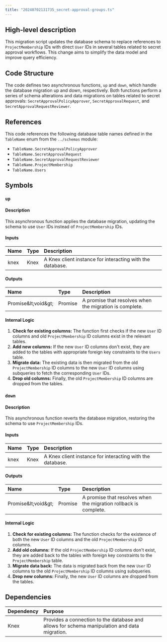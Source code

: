 ```yaml
---
title: "20240702131735_secret-approval-groups.ts"
---
```


## High-level description
This migration script updates the database schema to replace references to `ProjectMembership` IDs with direct `User` IDs in several tables related to secret approval workflows. This change aims to simplify the data model and improve query efficiency.

## Code Structure
The code defines two asynchronous functions, `up` and `down`, which handle the database migration up and down, respectively. Both functions perform a series of schema alterations and data migrations on tables related to secret approvals: `SecretApprovalPolicyApprover`, `SecretApprovalRequest`, and `SecretApprovalRequestReviewer`.

## References
This code references the following database table names defined in the `TableName` enum from the `../schemas` module:

- `TableName.SecretApprovalPolicyApprover`
- `TableName.SecretApprovalRequest`
- `TableName.SecretApprovalRequestReviewer`
- `TableName.ProjectMembership`
- `TableName.Users`

## Symbols

### `up`
#### Description
This asynchronous function applies the database migration, updating the schema to use `User` IDs instead of `ProjectMembership` IDs.

#### Inputs
| Name | Type | Description |
|:-----|:-----|:------------|
| knex | Knex | A Knex client instance for interacting with the database. |

#### Outputs
| Name | Type | Description |
|:-----|:-----|:------------|
| Promise\&lt;void\&gt; | Promise | A promise that resolves when the migration is complete. |

#### Internal Logic
1. **Check for existing columns:** The function first checks if the new `User` ID columns and old `ProjectMembership` ID columns exist in the relevant tables.
2. **Add new columns:** If the new `User` ID columns don't exist, they are added to the tables with appropriate foreign key constraints to the `Users` table.
3. **Migrate data:** The existing data is then migrated from the old `ProjectMembership` ID columns to the new `User` ID columns using subqueries to fetch the corresponding `User` IDs.
4. **Drop old columns:** Finally, the old `ProjectMembership` ID columns are dropped from the tables.

### `down`
#### Description
This asynchronous function reverts the database migration, restoring the schema to use `ProjectMembership` IDs.

#### Inputs
| Name | Type | Description |
|:-----|:-----|:------------|
| knex | Knex | A Knex client instance for interacting with the database. |

#### Outputs
| Name | Type | Description |
|:-----|:-----|:------------|
| Promise\&lt;void\&gt; | Promise | A promise that resolves when the migration rollback is complete. |

#### Internal Logic
1. **Check for existing columns:** The function checks for the existence of both the new `User` ID columns and the old `ProjectMembership` ID columns.
2. **Add old columns:** If the old `ProjectMembership` ID columns don't exist, they are added back to the tables with foreign key constraints to the `ProjectMembership` table.
3. **Migrate data back:** The data is migrated back from the new `User` ID columns to the old `ProjectMembership` ID columns using subqueries.
4. **Drop new columns:** Finally, the new `User` ID columns are dropped from the tables.

## Dependencies
| Dependency | Purpose |
|:-----------|:--------|
| Knex | Provides a connection to the database and allows for schema manipulation and data migration. |
